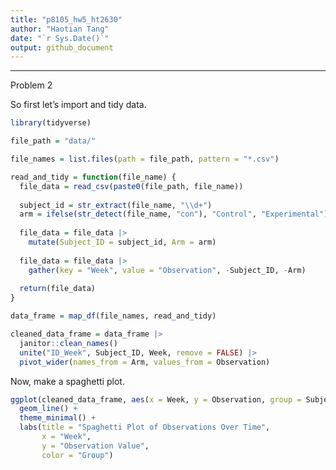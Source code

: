 ```yaml
---
title: "p8105_hw5_ht2630"
author: "Haotian Tang"
date: "`r Sys.Date()`"
output: github_document
---
```


---

Problem 2

So first let's import and tidy data. 

```r
library(tidyverse)

```

```r
file_path = "data/"

file_names = list.files(path = file_path, pattern = "*.csv")

read_and_tidy = function(file_name) {
  file_data = read_csv(paste0(file_path, file_name))
  
  subject_id = str_extract(file_name, "\\d+")
  arm = ifelse(str_detect(file_name, "con"), "Control", "Experimental")
  
  file_data = file_data |>
    mutate(Subject_ID = subject_id, Arm = arm)
  
  file_data = file_data |>
    gather(key = "Week", value = "Observation", -Subject_ID, -Arm)
  
  return(file_data)
}

data_frame = map_df(file_names, read_and_tidy)

cleaned_data_frame = data_frame |>
  janitor::clean_names()
  unite("ID_Week", Subject_ID, Week, remove = FALSE) |>
  pivot_wider(names_from = Arm, values_from = Observation)
```

Now, make a spaghetti plot. 
```r
ggplot(cleaned_data_frame, aes(x = Week, y = Observation, group = Subject_ID, color = Arm)) +
  geom_line() +
  theme_minimal() +
  labs(title = "Spaghetti Plot of Observations Over Time",
       x = "Week",
       y = "Observation Value",
       color = "Group")
```

